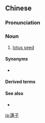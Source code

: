 {{also|莲子}}
==Chinese==
{{zh-forms|s=莲子}}

===Pronunciation===
{{zh-pron
|m=liánzǐ
|c=lin4 zi2
|h=pfs=lièn-chṳ́
|mn=liân-chí
|cat=n
}}

===Noun===
{{zh-noun}}

# [[lotus seed]]

====Synonyms====
* {{zh-l|蓮蓬子}}

====Derived terms====
{{zh-der|蓮子心}}

====See also====
* {{zh-l|蓮須}}

{{zh-cat|Advanced}}

[[ja:蓮子]]